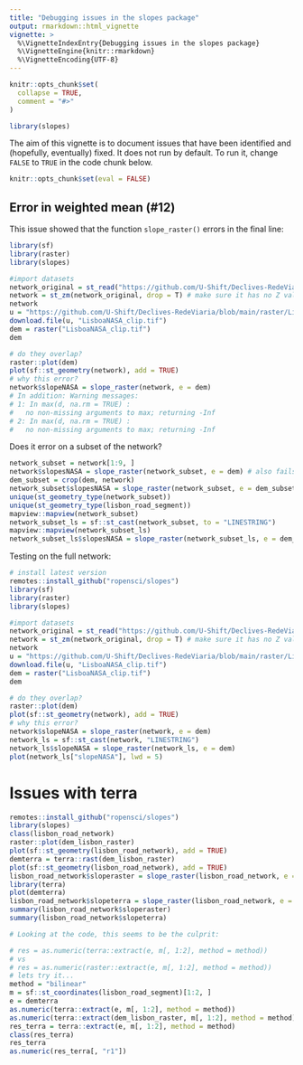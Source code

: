 ```yaml
---
title: "Debugging issues in the slopes package"
output: rmarkdown::html_vignette
vignette: >
  %\VignetteIndexEntry{Debugging issues in the slopes package}
  %\VignetteEngine{knitr::rmarkdown}
  %\VignetteEncoding{UTF-8}
---
```


```r
knitr::opts_chunk$set(
  collapse = TRUE,
  comment = "#>"
)
```

```r
library(slopes)
```

The aim of this vignette is to document issues that have been identified and (hopefully, eventually) fixed.
It does not run by default.
To run it, change `FALSE` to `TRUE` in the code chunk below.

```r
knitr::opts_chunk$set(eval = FALSE)
```


## Error in weighted mean (#12)

This issue showed that the function `slope_raster()` errors in the final line:

```r
library(sf)
library(raster)
library(slopes)

#import datasets
network_original = st_read("https://github.com/U-Shift/Declives-RedeViaria/blob/main/shapefiles/RedeViariaLisboa_dadosabertos.gpkg?raw=true")
network = st_zm(network_original, drop = T) # make sure it has no Z values stored
network
u = "https://github.com/U-Shift/Declives-RedeViaria/blob/main/raster/LisboaNASA_clip.tif?raw=true"
download.file(u, "LisboaNASA_clip.tif")
dem = raster("LisboaNASA_clip.tif")
dem

# do they overlap?
raster::plot(dem)
plot(sf::st_geometry(network), add = TRUE)
# why this error?
network$slopeNASA = slope_raster(network, e = dem)
# In addition: Warning messages:
# 1: In max(d, na.rm = TRUE) :
#   no non-missing arguments to max; returning -Inf
# 2: In max(d, na.rm = TRUE) :
#   no non-missing arguments to max; returning -Inf
```

Does it error on a subset of the network?

```r
network_subset = network[1:9, ]
network$slopesNASA = slope_raster(network_subset, e = dem) # also fails with the same error
dem_subset = crop(dem, network)
network_subset$slopesNASA = slope_raster(network_subset, e = dem_subset) # also fails with the same error
unique(st_geometry_type(network_subset))
unique(st_geometry_type(lisbon_road_segment))
mapview::mapview(network_subset)
network_subset_ls = sf::st_cast(network_subset, to = "LINESTRING")
mapview::mapview(network_subset_ls)
network_subset_ls$slopesNASA = slope_raster(network_subset_ls, e = dem_subset) 
```

Testing on the full network:


```r
# install latest version
remotes::install_github("ropensci/slopes")
library(sf)
library(raster)
library(slopes)

#import datasets
network_original = st_read("https://github.com/U-Shift/Declives-RedeViaria/blob/main/shapefiles/RedeViariaLisboa_dadosabertos.gpkg?raw=true")
network = st_zm(network_original, drop = T) # make sure it has no Z values stored
network
u = "https://github.com/U-Shift/Declives-RedeViaria/blob/main/raster/LisboaNASA_clip.tif?raw=true"
download.file(u, "LisboaNASA_clip.tif")
dem = raster("LisboaNASA_clip.tif")
dem

# do they overlap?
raster::plot(dem)
plot(sf::st_geometry(network), add = TRUE)
# why this error?
network$slopeNASA = slope_raster(network, e = dem)
network_ls = sf::st_cast(network, "LINESTRING")
network_ls$slopeNASA = slope_raster(network_ls, e = dem)
plot(network_ls["slopeNASA"], lwd = 5)
```

# Issues with terra

```r
remotes::install_github("ropensci/slopes")
library(slopes)
class(lisbon_road_network)
raster::plot(dem_lisbon_raster)
plot(sf::st_geometry(lisbon_road_network), add = TRUE)
demterra = terra::rast(dem_lisbon_raster)
plot(sf::st_geometry(lisbon_road_network), add = TRUE)
lisbon_road_network$sloperaster = slope_raster(lisbon_road_network, e = dem_lisbon_raster)
library(terra)
plot(demterra)
lisbon_road_network$slopeterra = slope_raster(lisbon_road_network, e = demterra, terra = T)
summary(lisbon_road_network$sloperaster)
summary(lisbon_road_network$slopeterra)

# Looking at the code, this seems to be the culprit:

# res = as.numeric(terra::extract(e, m[, 1:2], method = method))
# vs
# res = as.numeric(raster::extract(e, m[, 1:2], method = method))
# lets try it...
method = "bilinear"
m = sf::st_coordinates(lisbon_road_segment)[1:2, ]
e = demterra
as.numeric(terra::extract(e, m[, 1:2], method = method))
as.numeric(terra::extract(dem_lisbon_raster, m[, 1:2], method = method))
res_terra = terra::extract(e, m[, 1:2], method = method)
class(res_terra)
res_terra
as.numeric(res_terra[, "r1"])
```


